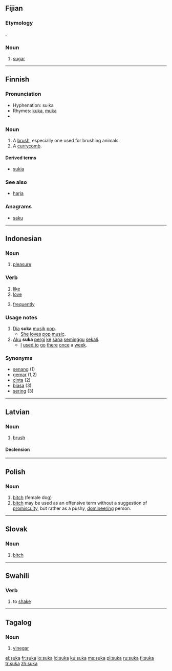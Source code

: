 ==Fijian==

===Etymology===
{{E.|fj}} {{term|sugar}}.

===Noun===
{{infl|fj|noun}}

# [[sugar]]

----

==Finnish==
{{Finnish index|su}}

===Pronunciation===
*Hyphenation: su·ka
*Rhymes: [[kuka]], [[muka]]
*{{IPA|/ˈsukɑ/}}

===Noun===
{{fi-noun|su}}

# A [[brush]], especially one used for brushing animals.
# A [[currycomb]].

====Derived terms====
*{{i-c|verbs}} [[sukia]]

===See also===
*[[harja#Finnish|harja]]

===Anagrams===
*[[saku]]

----

==Indonesian==

===Noun===
{{infl|id|noun}}

# [[pleasure]]

===Verb===
{{infl|id|verb}}

# [[like]]
# [[love]]
# {{colloquial|lang=id}} [[frequently]]

===Usage notes===
# [[dia|Dia]] '''suka''' [[musik]] [[pop]].
#* [[she|She]] [[love]]s [[pop]] [[music]].
# [[aku|Aku]] '''suka''' [[pergi]] [[ke]] [[sana]] [[minggu|seminggu]] [[sekali]].
#* [[I]] [[used to]] [[go]] [[there]] [[once]] a [[week]].

===Synonyms===
*[[senang]] (1)
*[[gemar]] (1,2)
*[[cinta]] (2)
*[[biasa]] (3)
*[[sering]] (3)

----

==Latvian==

===Noun===
{{infl|lv|noun}}

# [[brush]]

====Declension====
{{lv-noun-d4|suk|a}}

----

==Polish==

===Noun===
{{infl|pl|noun|g=f}}

# [[bitch]] (female dog)
# [[bitch]] {{context|offensive|lang=pl}} may be used as an offensive term without a suggestion of [[promiscuity]], but rather as a pushy, [[domineering]] person.

----

==Slovak==

===Noun===
{{infl|sk|noun|g=f}}

# [[bitch]]

----

==Swahili==

===Verb===
{{infl|sw|verb}}

# to [[shake]]

----

==Tagalog==

===Noun===
{{infl|tl|noun}}

# [[vinegar]]

[[el:suka]]
[[fr:suka]]
[[io:suka]]
[[id:suka]]
[[ku:suka]]
[[ms:suka]]
[[pl:suka]]
[[ru:suka]]
[[fi:suka]]
[[tr:suka]]
[[zh:suka]]